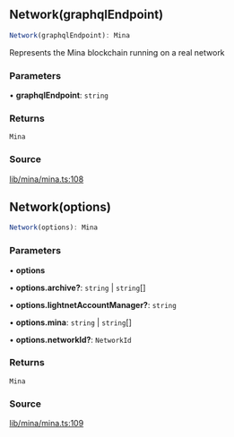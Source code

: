 ## Network(graphqlEndpoint)

```ts
Network(graphqlEndpoint): Mina
```

Represents the Mina blockchain running on a real network

### Parameters

• **graphqlEndpoint**: `string`

### Returns

`Mina`

### Source

[lib/mina/mina.ts:108](https://github.com/o1-labs/o1js/blob/ccbd5fd4525adaf6c1f07bef7847d7bac67c71b5/src/lib/mina/mina.ts#L108)

## Network(options)

```ts
Network(options): Mina
```

### Parameters

• **options**

• **options\.archive?**: `string` \| `string`[]

• **options\.lightnetAccountManager?**: `string`

• **options\.mina**: `string` \| `string`[]

• **options\.networkId?**: `NetworkId`

### Returns

`Mina`

### Source

[lib/mina/mina.ts:109](https://github.com/o1-labs/o1js/blob/ccbd5fd4525adaf6c1f07bef7847d7bac67c71b5/src/lib/mina/mina.ts#L109)
